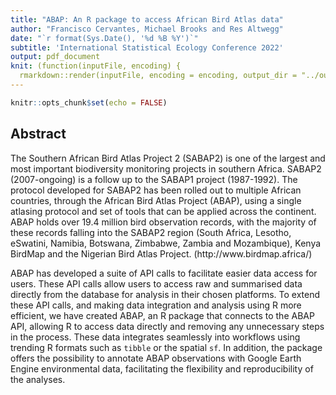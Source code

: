 ```yaml
---
title: "ABAP: An R package to access African Bird Atlas data"
author: "Francisco Cervantes, Michael Brooks and Res Altwegg"
date: "`r format(Sys.Date(), '%d %B %Y')`"
subtitle: 'International Statistical Ecology Conference 2022'
output: pdf_document
knit: (function(inputFile, encoding) {
  rmarkdown::render(inputFile, encoding = encoding, output_dir = "../output") })
---
```


```r
knitr::opts_chunk$set(echo = FALSE)
```

## Abstract

The Southern African Bird Atlas Project 2 (SABAP2) is one of the largest and most important biodiversity monitoring projects in southern Africa. SABAP2 (2007-ongoing) is a follow up to the SABAP1 project (1987-1992). The protocol developed for SABAP2 has been rolled out to multiple African countries, through the African Bird Atlas Project (ABAP), using a single atlasing protocol and set of tools that can be applied across the continent. ABAP holds over 19.4 million bird observation records, with the majority of these records falling into the SABAP2 region (South Africa, Lesotho, eSwatini, Namibia, Botswana, Zimbabwe, Zambia and Mozambique), Kenya BirdMap and the Nigerian Bird Atlas Project. (http://www.birdmap.africa/) 

ABAP has developed a suite of API calls to facilitate easier data access for users. These API calls allow users to access raw and summarised data directly from the database for analysis in their chosen platforms. To extend these API calls, and making data integration and analysis using R more efficient, we have created ABAP, an R package that connects to the ABAP API, allowing R to access data directly and removing any unnecessary steps in the process. These data integrates seamlessly into workflows using trending R formats such as `tibble` or the spatial `sf`. In addition, the package offers the possibility to annotate ABAP observations with Google Earth Engine environmental data, facilitating the flexibility and reproducibility of the analyses.
